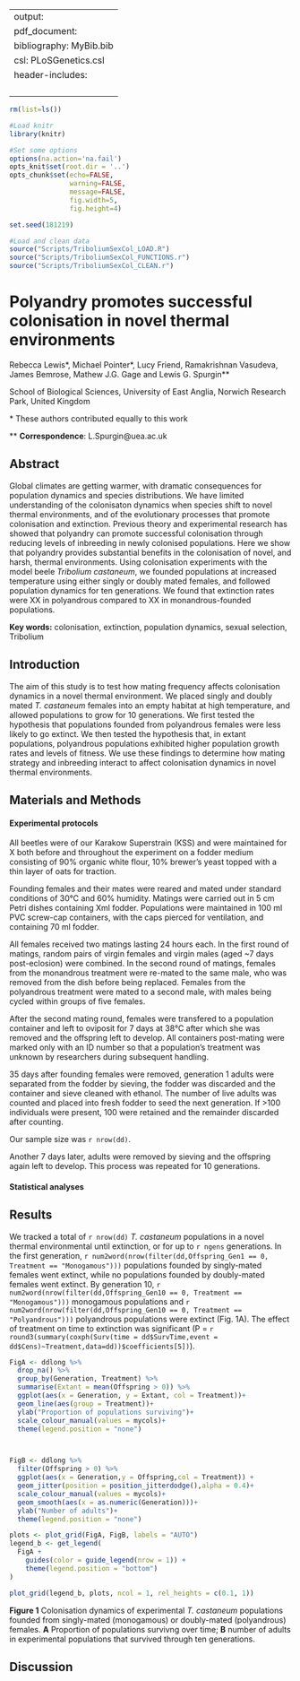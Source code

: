 
---
output:
  pdf_document:
bibliography: MyBib.bib
csl: PLoSGenetics.csl
header-includes: \usepackage{graphicx}
    \usepackage{setspace}
    \doublespacing
    \usepackage{lineno}
    \linenumbers
---

```r

rm(list=ls())

#Load knitr
library(knitr)

#Set some options
options(na.action='na.fail')
opts_knit$set(root.dir = '..')
opts_chunk$set(echo=FALSE,
               warning=FALSE,
               message=FALSE,
               fig.width=5,
               fig.height=4)

set.seed(181219)
```



```r
#Load and clean data
source("Scripts/TriboliumSexCol_LOAD.R")
source("Scripts/TriboliumSexCol_FUNCTIONS.r")
source("Scripts/TriboliumSexCol_CLEAN.r")
```


# Polyandry promotes successful colonisation in novel thermal environments


Rebecca Lewis\*, Michael Pointer\*, Lucy Friend, Ramakrishnan Vasudeva, James Bemrose, Mathew J.G. Gage and Lewis G. Spurgin\*\*

School of Biological Sciences, University of East Anglia, Norwich Research Park, United Kingdom

\* These authors contributed equally to this work

\*\* **Correspondence**: L.Spurgin@uea.ac.uk

\pagebreak

## Abstract
Global climates are getting warmer, with dramatic consequences for population dynamics and species distributions. We have limited understanding of the colonisaton dynamics when species shift to novel thermal environments, and of the evolutionary processes that promote colonisation and extinction. Previous theory and experimental research has showed that polyandry can promote successful colonisation through reducing levels of inbreeding in newly colonised populations. Here we show that polyandry provides substantial benefits in the colonisation of novel, and harsh, thermal environments. Using colonisation experiments with the model beele *Tribolium castaneum*, we founded populations at increased temperature using either singly or doubly mated females, and followed population dynamics for ten generations. We found that extinction rates were XX in polyandrous compared to XX in monandrous-founded populations. 

**Key words:** colonisation, extinction, population dynamics, sexual selection, Tribolium

\pagebreak

## Introduction

The aim of this study is to test how mating frequency affects colonisation dynamics in a novel thermal environment. We placed singly and doubly mated *T. castaneum* females into an empty habitat at high temperature, and allowed populations to grow for 10 generations. We first tested the hypothesis that populations founded from polyandrous females were less likely to go extinct. We then tested the hypothesis that, in extant populations, polyandrous populations exhibited higher population growth rates and levels of fitness. We use these findings to determine how mating strategy and inbreeding interact to affect colonisation dynamics in novel thermal environments.

## Materials and Methods

#### Experimental protocols

All beetles were of our Karakow Superstrain (KSS) and were maintained for X both before and throughout the experiment on a fodder medium consisting of 90% organic white flour, 10% brewer’s yeast topped with a thin layer of oats for traction.

Founding females and their mates were reared and mated under standard conditions of 30&deg;C and 60% humidity. Matings were carried out in 5 cm Petri dishes containing Xml fodder. Populations were maintained in 100 ml PVC screw-cap containers, with the caps pierced for ventilation, and containing 70 ml fodder.

All females received two matings lasting 24 hours each. In the first round of matings, random pairs of virgin females and virgin males (aged ~7 days post-eclosion) were combined. In the second round of matings, females from the monandrous treatment were re-mated to the same male, who was removed from the dish before being replaced. Females from the polyandrous treatment were mated to a second male, with males being cycled within groups of five females.

After the second mating round, females were transfered to a population container and left to oviposit for 7 days at 38&deg;C after which she was removed and the offspring left to develop. All containers post-mating were marked only with an ID number so that a population’s treatment was unknown by researchers during subsequent handling.

35 days after founding females were removed, generation 1 adults were separated from the fodder by sieving, the fodder was discarded and the container and sieve cleaned with ethanol. The number of live adults was counted and placed into fresh fodder to seed the next generation. If >100 individuals were present, 100 were retained and the remainder discarded after counting.

Our sample size was `r nrow(dd)`.

Another 7 days later, adults were removed by sieving and the offspring again left to develop. This process was repeated for 10 generations.

#### Statistical analyses



## Results

We tracked a total of `r nrow(dd)` *T. castaneum* populations in a novel thermal environmental until extinction, or for up to `r ngens` generations. In the first generation, `r num2word(nrow(filter(dd,Offspring_Gen1 == 0, Treatment == "Monogamous")))` populations founded by singly-mated females went extinct, while no populations founded by doubly-mated females went extinct. By generation 10, `r num2word(nrow(filter(dd,Offspring_Gen10 == 0, Treatment == "Monogamous")))` monogamous populations and `r num2word(nrow(filter(dd,Offspring_Gen10 == 0, Treatment == "Polyandrous")))` polyandrous populations were extinct (Fig. 1A). The effect of treatment on time to extinction was significant (P = `r round3(summary(coxph(Surv(time = dd$SurvTime,event = dd$Cens)~Treatment,data=dd))$coefficients[5])`).

```r

FigA <- ddlong %>%
  drop_na() %>%
  group_by(Generation, Treatment) %>%
  summarise(Extant = mean(Offspring > 0)) %>%
  ggplot(aes(x = Generation, y = Extant, col = Treatment))+
  geom_line(aes(group = Treatment))+
  ylab("Proportion of populations surviving")+
  scale_colour_manual(values = mycols)+
  theme(legend.position = "none")



FigB <- ddlong %>%
  filter(Offspring > 0) %>%
  ggplot(aes(x = Generation,y = Offspring,col = Treatment)) +
  geom_jitter(position = position_jitterdodge(),alpha = 0.4)+
  scale_colour_manual(values = mycols)+
  geom_smooth(aes(x = as.numeric(Generation)))+
  ylab("Number of adults")+
  theme(legend.position = "none")

plots <- plot_grid(FigA, FigB, labels = "AUTO")
legend_b <- get_legend(
  FigA + 
    guides(color = guide_legend(nrow = 1)) +
    theme(legend.position = "bottom")
)

plot_grid(legend_b, plots, ncol = 1, rel_heights = c(0.1, 1))


```

**Figure 1**  Colonisation dynamics of experimental *T. castaneum* populations founded from singly-mated (monogamous) or doubly-mated (polyandrous) females. **A** Proportion of populations survivng over time; **B** number of adults in experimental populations that survived through ten generations. 


## Discussion

